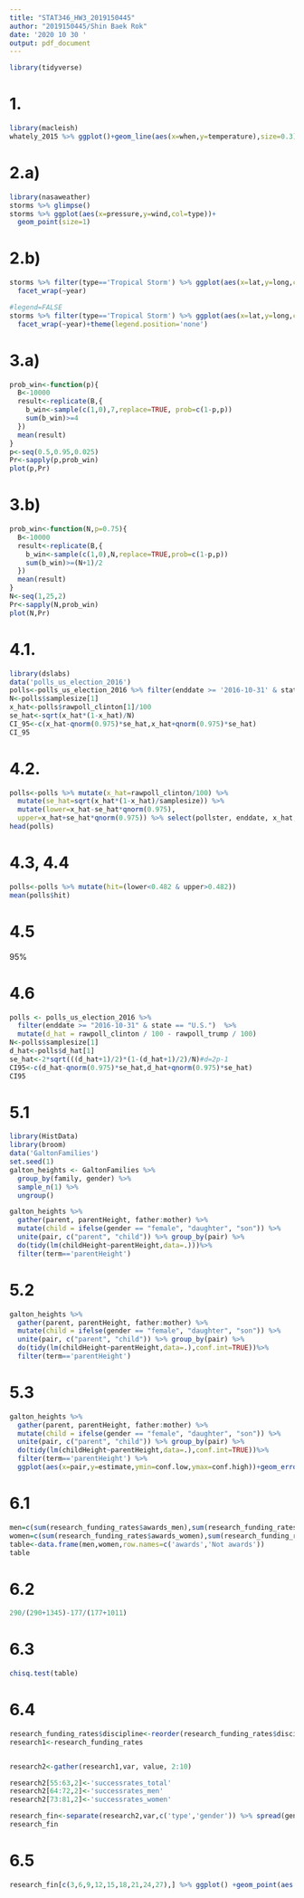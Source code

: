 ---
title: "STAT346_HW3_2019150445"
author: "2019150445/Shin Baek Rok"
date: '2020 10 30 '
output: pdf_document
---

```{r setup, include=FALSE}
library(tidyverse)
```


# 1.
```{r}
library(macleish)
whately_2015 %>% ggplot()+geom_line(aes(x=when,y=temperature),size=0.3)
```


# 2.a)
```{r}
library(nasaweather)
storms %>% glimpse()
storms %>% ggplot(aes(x=pressure,y=wind,col=type))+
  geom_point(size=1)

```

# 2.b)
```{r}
storms %>% filter(type=='Tropical Storm') %>% ggplot(aes(x=lat,y=long,col=name,label=name))+geom_path()+
  facet_wrap(~year)

#legend=FALSE
storms %>% filter(type=='Tropical Storm') %>% ggplot(aes(x=lat,y=long,col=name,label=name))+geom_path()+
  facet_wrap(~year)+theme(legend.position='none')
```



# 3.a)
```{r}
prob_win<-function(p){
  B<-10000
  result<-replicate(B,{
    b_win<-sample(c(1,0),7,replace=TRUE, prob=c(1-p,p))
    sum(b_win)>=4
  })
  mean(result)
}
p<-seq(0.5,0.95,0.025)
Pr<-sapply(p,prob_win)
plot(p,Pr)
```

# 3.b)
```{r}
prob_win<-function(N,p=0.75){
  B<-10000
  result<-replicate(B,{
    b_win<-sample(c(1,0),N,replace=TRUE,prob=c(1-p,p))
    sum(b_win)>=(N+1)/2
  })
  mean(result)
}
N<-seq(1,25,2)
Pr<-sapply(N,prob_win)
plot(N,Pr)
```


# 4.1.
```{r}
library(dslabs)
data('polls_us_election_2016')
polls<-polls_us_election_2016 %>% filter(enddate >= '2016-10-31' & state=='U.S.')
N<-polls$samplesize[1]
x_hat<-polls$rawpoll_clinton[1]/100
se_hat<-sqrt(x_hat*(1-x_hat)/N)
CI_95<-c(x_hat-qnorm(0.975)*se_hat,x_hat+qnorm(0.975)*se_hat)
CI_95
```


# 4.2.
```{r}
polls<-polls %>% mutate(x_hat=rawpoll_clinton/100) %>%
  mutate(se_hat=sqrt(x_hat*(1-x_hat)/samplesize)) %>%
  mutate(lower=x_hat-se_hat*qnorm(0.975),
  upper=x_hat+se_hat*qnorm(0.975)) %>% select(pollster, enddate, x_hat, lower, upper)
head(polls)
```


# 4.3, 4.4
```{r}
polls<-polls %>% mutate(hit=(lower<0.482 & upper>0.482))
mean(polls$hit)
```

# 4.5
95%

# 4.6
```{r}
polls <- polls_us_election_2016 %>% 
  filter(enddate >= "2016-10-31" & state == "U.S.")  %>%
  mutate(d_hat = rawpoll_clinton / 100 - rawpoll_trump / 100)
N<-polls$samplesize[1]
d_hat<-polls$d_hat[1]
se_hat<-2*sqrt(((d_hat+1)/2)*(1-(d_hat+1)/2)/N)#d=2p-1
CI95<-c(d_hat-qnorm(0.975)*se_hat,d_hat+qnorm(0.975)*se_hat)
CI95
```


# 5.1
```{r}
library(HistData)
library(broom)
data('GaltonFamilies')
set.seed(1)
galton_heights <- GaltonFamilies %>%
  group_by(family, gender) %>%
  sample_n(1) %>%
  ungroup()

galton_heights %>% 
  gather(parent, parentHeight, father:mother) %>%
  mutate(child = ifelse(gender == "female", "daughter", "son")) %>%
  unite(pair, c("parent", "child")) %>% group_by(pair) %>% 
  do(tidy(lm(childHeight~parentHeight,data=.)))%>%
  filter(term=='parentHeight')
```

# 5.2
```{r}
galton_heights %>% 
  gather(parent, parentHeight, father:mother) %>%
  mutate(child = ifelse(gender == "female", "daughter", "son")) %>%
  unite(pair, c("parent", "child")) %>% group_by(pair) %>%
  do(tidy(lm(childHeight~parentHeight,data=.),conf.int=TRUE))%>%
  filter(term=='parentHeight')
```

# 5.3

```{r}
galton_heights %>% 
  gather(parent, parentHeight, father:mother) %>%
  mutate(child = ifelse(gender == "female", "daughter", "son")) %>%
  unite(pair, c("parent", "child")) %>% group_by(pair) %>%
  do(tidy(lm(childHeight~parentHeight,data=.),conf.int=TRUE))%>%
  filter(term=='parentHeight') %>%
  ggplot(aes(x=pair,y=estimate,ymin=conf.low,ymax=conf.high))+geom_errorbar()+geom_point()
```


# 6.1

```{r}
men=c(sum(research_funding_rates$awards_men),sum(research_funding_rates$applications_men)-sum(research_funding_rates$awards_men))
women=c(sum(research_funding_rates$awards_women),sum(research_funding_rates$applications_women)-sum(research_funding_rates$awards_women))
table<-data.frame(men,women,row.names=c('awards','Not awards'))
table
```

# 6.2
```{r}
290/(290+1345)-177/(177+1011)
```

# 6.3
```{r}
chisq.test(table)
```

# 6.4

```{r}
research_funding_rates$discipline<-reorder(research_funding_rates$discipline,research_funding_rates$success_rates_total)
research1<-research_funding_rates


research2<-gather(research1,var, value, 2:10)

research2[55:63,2]<-'successrates_total'
research2[64:72,2]<-'successrates_men'
research2[73:81,2]<-'successrates_women'

research_fin<-separate(research2,var,c('type','gender')) %>% spread(gender, value)
research_fin
```


# 6.5
```{r}
research_fin[c(3,6,9,12,15,18,21,24,27),] %>% ggplot() +geom_point(aes(x=discipline,y=men),col='red')+geom_point(aes(x=discipline,y=women),col='blue')
```